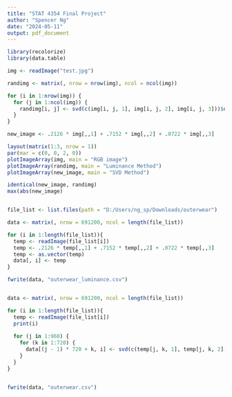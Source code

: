 ---
title: "STAT 4354 Final Project"
author: "Spencer Ng"
date: "2024-05-11"
output: pdf_document
---

```{r}
library(recolorize)
library(data.table)

img <- readImage("test.jpg")

randimg <- matrix(, nrow = nrow(img), ncol = ncol(img))

for (i in 1:nrow(img)) {
  for (j in 1:ncol(img)) {
    randimg[i, j] <- svd(c(img[i, j, 1], img[i, j, 2], img[i, j, 3]))$d / 1.7321
  }
}

new_image <- .2126 * img[,,1] + .7152 * img[,,2] + .0722 * img[,,3]

layout(matrix(1:3, nrow = 1))
par(mar = c(0, 0, 2, 0))
plotImageArray(img, main = "RGB image")
plotImageArray(randimg, main = "Luminance Method")
plotImageArray(new_image, main = "SVD Method")

identical(new_image, randimg)
max(abs(new_image)


file_list <- list.files(path = "D:/Users/ng_sp/Downloads/outerwear")

data <- matrix(, nrow = 691200, ncol = length(file_list))

for (i in 1:length(file_list)){
  temp <- readImage(file_list[i])
  temp <- .2126 * temp[,,1] + .7152 * temp[,,2] + .0722 * temp[,,3]
  temp <- as.vector(temp)
  data[, i] <- temp
}

fwrite(data, "outerwear_luminance.csv")


data <- matrix(, nrow = 691200, ncol = length(file_list))

for (i in 1:length(file_list)){
  temp <- readImage(file_list[i])
  print(i)
  
  for (j in 1:960) {
    for (k in 1:720) {
      data[(j - 1) * 720 + k, i] <- svd(c(temp[j, k, 1], temp[j, k, 2], temp[j, k, 3]))$d / 1.7321
    }
  }
}


fwrite(data, "outerwear.csv")

```